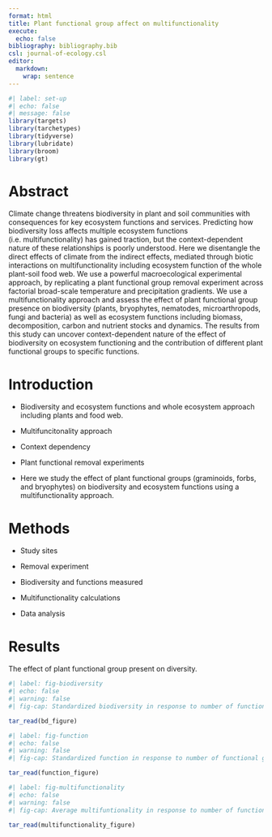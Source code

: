 ```yaml
---
format: html
title: Plant functional group affect on multifunctionality
execute:
  echo: false
bibliography: bibliography.bib
csl: journal-of-ecology.csl
editor: 
  markdown: 
    wrap: sentence
---
```


```r
#| label: set-up
#| echo: false
#| message: false
library(targets)
library(tarchetypes)
library(tidyverse)
library(lubridate)
library(broom)
library(gt)
```


# Abstract

Climate change threatens biodiversity in plant and soil communities with consequences for key ecosystem functions and services.
Predicting how biodiversity loss affects multiple ecosystem functions (i.e. multifunctionality) has gained traction, but the context-dependent nature of these relationships is poorly understood.
Here we disentangle the direct effects of climate from the indirect effects, mediated through biotic interactions on multifunctionality including ecosystem function of the whole plant-soil food web.
We use a powerful macroecological experimental approach, by replicating a plant functional group removal experiment across factorial broad-scale temperature and precipitation gradients.
We use a multifunctionality approach and assess the effect of plant functional group presence on biodiversity (plants, bryophytes, nematodes, microarthropods, fungi and bacteria) as well as ecosystem functions including biomass, decomposition, carbon and nutrient stocks and dynamics.
The results from this study can uncover context-dependent nature of the effect of biodiversity on ecosystem functioning and the contribution of different plant functional groups to specific functions.


# Introduction

- Biodiversity and ecosystem functions and whole ecosystem approach including plants and food web.

- Multifuncitonality approach

- Context dependency

- Plant functional removal experiments

- Here we study the effect of plant functional groups (graminoids, forbs, and bryophytes) on biodiversity and ecosystem functions using a multifunctionality approach.


# Methods

- Study sites

- Removal experiment

- Biodiversity and functions measured

- Multifunctionality calculations

- Data analysis


# Results

The effect of plant functional group present on diversity.

```r
#| label: fig-biodiversity
#| echo: false
#| warning: false
#| fig-cap: Standardized biodiversity in response to number of functional groups present across different precipitation levels and alpine, sub-alpine and boreal habitats. The different biodiversity responses are shown in different colours and the different trophic levels have different symbols.

tar_read(bd_figure)

```



```r
#| label: fig-function
#| echo: false
#| warning: false
#| fig-cap: Standardized function in response to number of functional groups present across different precipitation levels and alpine, sub-alpine and boreal habitats. The different functions are shown in different colours and the different groups have different symbols.

tar_read(function_figure)

```


```r
#| label: fig-multifunctionality
#| echo: false
#| warning: false
#| fig-cap: Average multifuntionality in response to number of functional groups present across different precipitation levels and alpine, sub-alpine and boreal habitats. The different functional groups present are shown in different colours.

tar_read(multifunctionality_figure)

```
